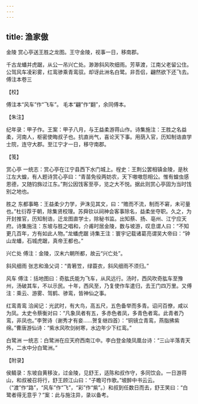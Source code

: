 ```yaml
---
---
---
```

title: 渔家傲
---







金陵 赏心亭送王胜之龙图。王守金陵，视事一日，移南郡。

千古龙蟠并虎踞，从公一吊兴亡处。渺渺斜风吹细雨。芳草渡，江南父老留公住。　公驾风车凌彩雾，红鸾骖乘青鸾驭。却讶此洲名白鹭。非吾侣，翩然欲下还飞去。　傅注本卷三





【校】


傅注本“风车”作“飞车”。 毛本“翩”作“翻”，余同傅本。





【朱注】


纪年录：甲子作。王案：甲子八月，与王益柔游蒋山作。诗集施注：王胜之名益柔，河南人，枢密使晦叔子也。抗直尚气，喜论天下事。用荫入官，历知制诰直学士院，连守大郡。至江宁才一日，移守南郡。





【笺】


赏心亭 一统志：赏心亭在江宁县西下水门城上。桯史：王荆公罢相镇金陵，是秋江左大蝗，有人题诗赏心亭曰：“青苗免役两妨农，天下嗷嗷怨相公。惟有蝗虫感恩德，又随钧旆过江东。”荆公因饯客至亭，览之大不悦。据此则赏心亭固为当时饯别之地也。

胜之 东都事略：王益柔少力学，尹洙见其文，曰：“赡而不流，制而不窘，未可量也。”杜衍荐于朝，除集贤校理。苏舜钦以祠神会客事除名，益柔坐夺职。久之，为开封推官，历知制诰，迁龙图直学士，除秘书监。出知蔡、扬、亳州、江宁应天府。诗集施注：东坡与胜之唱和，介甫时居金陵，数与坡游，叹息谓人曰：“不知更几百年，方有如此人物。”龙蟠虎踞 诗集王注：寰宇记载诸葛亮谓吴大帝曰：“钟山龙蟠，石城虎踞，真帝王都也。”

兴亡处 傅注：金陵，汉末六朝所都，故云“兴亡处”。

斜风细雨 张志和渔父词：“青箬笠，绿蓑衣，斜风细雨不须归。”

风车 傅注：括地图曰：奇肱氏能为飞车，从风远行。汤时，西风吹奇肱车至豫州，汤破其车，不以示民。十年，西风至，乃复使作车遣归，去王门四万里。又傅注：乘云、游雾、驾鹤、骖鸾，皆神仙之事。

红鸾青鸾 洽闻记：光武时，有大鸟，高五尺，五色备举而多青。诏问百僚，咸以为凤。太史令蔡衡对曰：“凡象凤者有五，多赤色者凤，多青色者鸾。此青者乃鸾，非凤也。”李贺诗（谢秀才有妾……贺复继四首）：“铜镜立青鸾，燕脂拂紫绵。”曹唐游仙诗：“紫水风吹剑树寒，水边年少下红鸾。”

白鹭洲 一统志：白鹭洲在应天府西南江中。李白登金陵凤凰台诗：“三山半落青天外，二水中分白鹭洲。”





【附录】


侯鲭录：东坡自黄移汝，过金陵，见舒王，适陈和叔作守，多同饮会。一日游蒋山，和叔被召将行，舒王顾江山曰：“子瞻可作歌。”坡醉中书云云。（“渡”作“路”，“风车”作“飞”，“彩”作“紫”。）和叔到任数日而去，舒王笑曰：“白鹭者得无意乎？”案：此与施注异，录以备考。